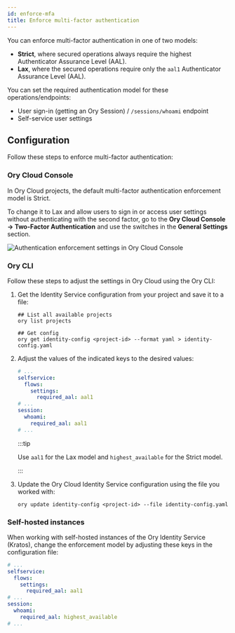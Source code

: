 ```yaml
---
id: enforce-mfa
title: Enforce multi-factor authentication
---
```


You can enforce multi-factor authentication in one of two models:

- **Strict**, where secured operations always require the highest Authenticator Assurance Level (AAL).
- **Lax**, where the secured operations require only the `aal1` Authenticator Assurance Level (AAL).

You can set the required authentication model for these operations/endpoints:

- User sign-in (getting an Ory Session) / `/sessions/whoami` endpoint
- Self-service user settings

## Configuration

Follow these steps to enforce multi-factor authentication:

### Ory Cloud Console

In Ory Cloud projects, the default multi-factor authentication enforcement model is Strict.

To change it to Lax and allow users to sign in or access user settings without authenticating with the second factor, go to the
**Ory Cloud Console → Two-Factor Authentication** and use the switches in the **General Settings** section.

![Authentication enforcement settings in Ory Cloud Console](../_static/mfa/10.png)

### Ory CLI

Follow these steps to adjust the settings in Ory Cloud using the Ory CLI:

1. Get the Identity Service configuration from your project and save it to a file:

   ```shell
   ## List all available projects
   ory list projects

   ## Get config
   ory get identity-config <project-id> --format yaml > identity-config.yaml
   ```

2. Adjust the values of the indicated keys to the desired values:

   ```yaml title="identity-config.yaml"
   # ...
   selfservice:
     flows:
       settings:
         required_aal: aal1
   # ...
   session:
     whoami:
       required_aal: aal1
   # ...
   ```

   :::tip

   Use `aal1` for the Lax model and `highest_available` for the Strict model.

   :::

3. Update the Ory Cloud Identity Service configuration using the file you worked with:

   ```shell
   ory update identity-config <project-id> --file identity-config.yaml
   ```

### Self-hosted instances

When working with self-hosted instances of the Ory Identity Service (Kratos), change the enforcement model by adjusting these keys
in the configuration file:

```yaml title="kratos.config.yml"
# ...
selfservice:
  flows:
    settings:
      required_aal: aal1
# ...
session:
  whoami:
    required_aal: highest_available
# ...
```
